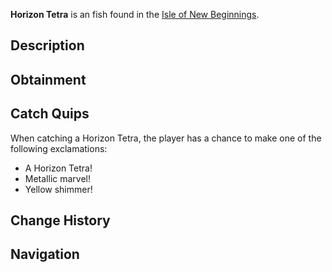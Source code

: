 {{FishInfobox
|image          = Horizon Tetra.png
|rarity         = Unusual
|sea            = Second Sea
|location       = [[Isle of New Beginnings]]
|sublocation    = 
|sources        = Fishing Rod
|radar_location = 
|prog_speed     = -8
|xp             = 88
|weather        = Clear
|time           = Day
|season         = Spring
|bait           = Flakes
|base_weight    = 39
|base_value     = 185
|weight_range   = 24
|base_chance    = 78
|base_resil     = 45
}}
'''Horizon Tetra''' is an {{Rarity|Unusual}} fish found in the [[Isle of New Beginnings]].

== Description ==
{{Description|A shimmering metallic blue fish with yellow fins, glinting at the water’s edge.|Bestiary Entry}}

== Obtainment ==
{{Description|It sparkles where the sun kisses the horizon.|Bestiary Hint}}
{{Fish Availability|
Isle of New Beginnings
|top_rods      = 
Free Spirit Rod\283555.63\21760.1;
Trident Rod\277616.03\23650.89;
Leviathan's Fang Rod\271236.34\23321.68;
Azure Of Lagoon\260468.71\21675.35;
Astralhook Rod\238931.18\0;
Fungal Rod\175923.91\17255.82;
Antler Rod\166586.95\16339.99;
Nocturnal Rod\105924.54\98421.61;
Firefly Rod\229970.8\22970.72;
Rapid Rod\172422.55\16912.39;
Haunted Rod\170416.29\16694.51;
Verdant Shear Rod\217071.06\19003.02;
Blazebringer Rod\216258.6\19913.4;
No-Life Rod\208509.09\17340.73;
Seraphic Rod\190048.34\16190.75;
Ethereal Prism Rod\186082.67\15856.97;
Challenger's Rod\181345.71\14987.1;
Rod Of The Forgotten Fang\179585.93\15105.91;
Depthseeker Rod\179352.13\15780.89;
Rod Of The Exalted One\175572.84\15196.32;
Avalanche Rod\174891.24\15428.16;
Volcanic Rod\173057.8\14676.59;
Zeus Rod\172122.09\14597.23;
Rod Of The Depths\171850.05\13908.27;
Steady Rod\143723.27\12850.74
|recommended   = Free Spirit Rod
}}

== Catch Quips ==
When catching a Horizon Tetra, the player has a chance to make one of the following exclamations:
* A Horizon Tetra!
* Metallic marvel!
* Yellow shimmer!

== Change History ==
{{Change History|{{subst:Current Version}}}}

== Navigation ==
{{Fish Navbox|Isle of New Beginnings}}